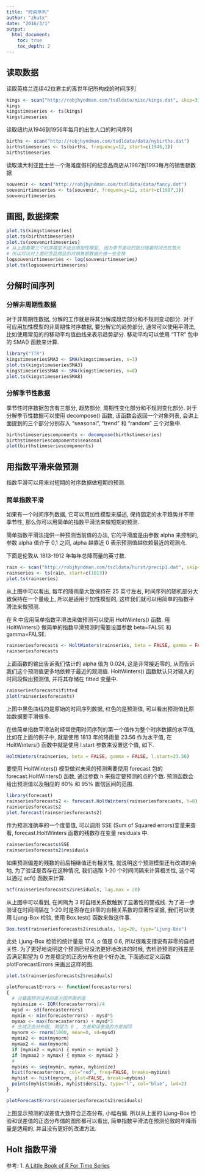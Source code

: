 ```yaml
---
title: "时间序列"
author: "zhutx"
date: "2016/3/1"
output:
  html_document:
    toc: true
    toc_depth: 2
---
```


## 读取数据
读取英格兰连续42位君主的离世年纪所构成的时间序列
```r
kings <- scan("http://robjhyndman.com/tsdldata/misc/kings.dat", skip=3)
kings
kingstimeseries <- ts(kings)
kingstimeseries
```

读取纽约从1946到1956年每月的出生人口的时间序列
```r
births <- scan("http://robjhyndman.com/tsdldata/data/nybirths.dat")
birthstimeseries <- ts(births, frequency=12, start=c(1946,1))
birthstimeseries
```

读取澳大利亚昆士兰一个海滩度假村的纪念品商店从1987到1993每月的销售额数据
```r
souvenir <- scan("http://robjhyndman.com/tsdldata/data/fancy.dat")
souvenirtimeseries <- ts(souvenir, frequency=12, start=c(1987,1))
souvenirtimeseries
```

## 画图, 数据探索
```r
plot.ts(kingstimeseries)
plot.ts(birthstimeseries)
plot.ts(souvenirtimeseries)
# 从上面看第三个时序模型不适合用加性模型, 因为季节波动的部分随着时间也在放大
# 所以可以对上面纪念品商品的月销售额数据先做一些变换
logsouvenirtimeseries <- log(souvenirtimeseries)
plot.ts(logsouvenirtimeseries)
```

## 分解时间序列

### 分解非周期性数据
对于非周期性数据, 分解的工作就是将其分解成趋势部分和不规则变动部分. 对于可应用加性模型的非周期性时序数据, 要分解它的趋势部分, 通常可以使用平滑法, 比如使用常见的的移动平均值曲线来表示趋势部分. 移动平均可以使用 "TTR" 包中的 SMA() 函数来计算.
```r
library("TTR")
kingstimeseriesSMA3 <- SMA(kingstimeseries, n=3)
plot.ts(kingstimeseriesSMA3)
kingstimeseriesSMA8 <- SMA(kingstimeseries, n=8)
plot.ts(kingstimeseriesSMA8)
```

### 分解季节性数据
季节性时序数据包含有三部分, 趋势部分, 周期性变化部分和不规则变化部分. 对于分解季节性数据可以使用 decompose() 函数, 该函数会返回一个对象列表, 会讲上面提到的三个部分分别存入 "seasonal", "trend" 和 "random" 三个对象中.
```r
birthstimeseriescomponents <- decompose(birthstimeseries)
birthstimeseriescomponents$seasonal
plot(birthstimeseriescomponents)
```

## 用指数平滑来做预测

指数平滑可以用来对短期的时序数据做短期的预测.

### 简单指数平滑

如果有一个时间序列数据, 它可以用加性模型来描述, 保持固定的水平趋势并不带季节性, 那么你可以用简单的指数平滑法来做短期的预测. 

简单指数平滑法提供一种预测当前值的办法, 它的平滑度是由参数 alpha 来控制的, 参数 alpha 值介于 0,1 之间, alpha 越靠近 0 表示预测值越依赖最近的观测点.

下面是伦敦从 1813-1912 年每年总降雨量的英寸数.
```r
rain <- scan("http://robjhyndman.com/tsdldata/hurst/precip1.dat", skip=1)
rainseries <- ts(rain, start=c(1813))
plot.ts(rainseries)
```

从上图中可以看出, 每年的降雨量大致保持在 25 英寸左右, 时间序列的随机部分大致保持在一个量级上, 所以是适用于加性模型的, 这样我们就可以用简单的指数平滑法来做预测.

在 R 中应用简单指数平滑法来做预测可以使用 HoltWinters() 函数. 用 HoltWinters() 做简单的指数平滑预测时需要设置参数 beta=FALSE 和 gamma=FALSE.

```r
rainseriesforecasts <- HoltWinters(rainseries, beta = FALSE, gamma = FALSE)
rainseriesforecasts
```

上面函数的输出告诉我们估计的 alpha 值为 0.024, 这是非常接近零的, 从而告诉我们这个预测值更多地依赖于最近的观测值. HoltWinters() 函数默认只对输入的时间段做出预测值, 并将其存储在 fitted 变量中.

```r
rainseriesforecasts$fitted
plot(rainseriesforecasts)
```

上图中黑色曲线的是原始的时间序列数据, 红色的是预测值, 可以看出预测值比原始数据要平滑很多. 

在做简单指数平滑法时经常使用时间序列的第一个值作为整个时序数据的水平值, 比如在上面的例子中, 就是使用 1813 年的降雨量 23.56 作为水平值, 在 HoltWinters() 函数中就是使用 l.start 参数来设置这个值, 如下.

```r
HoltWinters(rainseries, beta = FALSE, gamma = FALSE, l.start=23.56)
```

要使用 HoltWinters() 模型做对未来的预测需要使用 forecast 包的 forecast.HoltWinters() 函数, 通过参数 h 来指定要预测的点的个数. 预测函数会给出预测值以及相应的 80% 和 95% 置信区间的范围. 

```r
library(forecast)
rainseriesforecasts2 <- forecast.HoltWinters(rainseriesforecasts, h=8)
rainseriesforecasts2
plot.forecast(rainseriesforecasts2)
```

作为预测准确率的一个度量值, 可以调用 SSE (Sum of Squared errors)变量来查看, forecast.HoltWinters 函数的残数存在变量 residuals 中.

```r
rainseriesforecasts$SSE
rainseriesforecasts2$residuals
```

如果预测偏差的残数的前后相继值还有相关性, 就说明这个预测模型还有改进的余地, 为了验证是否存在这种情况, 我们选取 1-20 个时间间隔来计算相关性, 这个可以通过 acf() 函数来计算.

```r
acf(rainseriesforecasts2$residuals, lag.max = 20)
```

从上图中可以看到, 在间隔为 3 时自相关系数触到了显著性的警戒线. 为了进一步验证在时间间隔在 1-20 时是否存在非零的自相关系数的显著性证据, 我们可以使用 Ljung-Box 检验, 使用 Box.test() 函数来做这件事.

```r
Box.test(rainseriesforecasts2$residuals, lag=20, type="Ljung-Box")
```

此处 Ljung-Box 检验的统计量是 17.4, p 值是 0.6, 所以很难支撑说有非零的自相关性. 为了更好地说明这个预测已经没法更好地改进的时候, 去检验预测的残差是否满足期望为 0 方差稳定的正态分布也是个好办法, 下面通过定义函数 plotForecastErrors 来画出这样的图.

```r
plot.ts(rainseriesforecasts2$residuals)

plotForecastErrors <- function(forecasterrors)
{
  # 计算画预测误差的直方图所需的值
  mybinsize <- IQR(forecasterrors)/4
  mysd <- sd(forecasterrors)
  mymin <- min(forecasterrors) - mysd*5
  mymax <- max(forecasterrors) + mysd*3
  # 生成正态分布图, 期望为 0 , 方差和误差值的方差相同
  mynorm <- rnorm(1000, mean=0, sd=mysd)
  mymin2 <- min(mynorm)
  mymax2 <- max(mynorm)
  if (mymin2 < mymin) { mymin <- mymin2 }
  if (mymax2 > mymax) { mymax <- mymax2 }
  # 
  mybins <- seq(mymin, mymax, mybinsize)
  hist(forecasterrors, col="red", freq=FALSE, breaks=mybins)
  myhist <- hist(mynorm, plot=FALSE, breaks=mybins)
  points(myhist$mids, myhist$density, type="l", col="blue", lwd=2)
}

plotForecastErrors(rainseriesforecasts2$residuals)
```

上图显示预测的误差值大致符合正态分布, 小幅右偏. 所以从上面的 Ljung-Box 检验和误差值的正态分布值的图形都可以看出, 简单指数平滑法在预测伦敦的年降雨量是适用的, 并且没有更好的改进方法.

## Holt 指数平滑



参考:
1. [A Little Book of R For Time Series](http://a-little-book-of-r-for-time-series.readthedocs.org/en/latest/)
